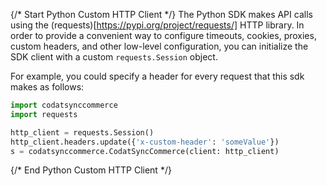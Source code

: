 {/* Start Python Custom HTTP Client */}
The Python SDK makes API calls using the (requests)[https://pypi.org/project/requests/] HTTP library.  In order to provide a convenient way to configure timeouts, cookies, proxies, custom headers, and other low-level configuration, you can initialize the SDK client with a custom `requests.Session` object.

For example, you could specify a header for every request that this sdk makes as follows:
```python
import codatsynccommerce
import requests

http_client = requests.Session()
http_client.headers.update({'x-custom-header': 'someValue'})
s = codatsynccommerce.CodatSyncCommerce(client: http_client)
```
{/* End Python Custom HTTP Client */}
